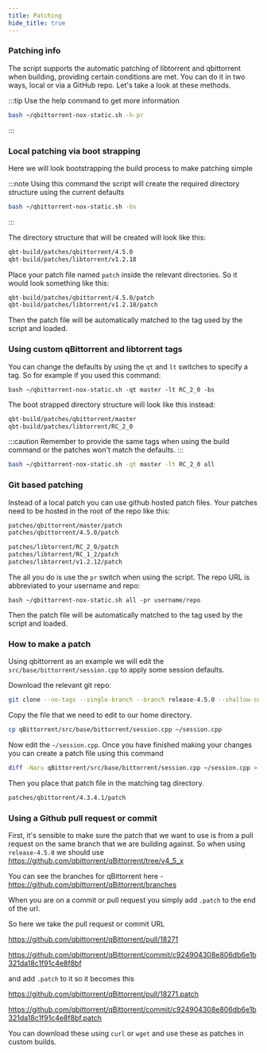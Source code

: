 ---
title: Patching
hide_title: true
---


### Patching info

The script supports the automatic patching of libtorrent and qbittorrent when building, providing certain conditions are met. You can do it in two ways, local or via a GitHub repo. Let's take a look at these methods.

:::tip
Use the help command to get more information

```bash
bash ~/qbittorrent-nox-static.sh -h-pr
```

:::

### Local patching via boot strapping

Here we will look bootstrapping the build process to make patching simple

:::note
Using this command the script will create the required directory structure using the current defaults

```bash
bash ~/qbittorrent-nox-static.sh -bs
```

:::

The directory structure that will be created will look like this:

```bash
qbt-build/patches/qbittorrent/4.5.0
qbt-build/patches/libtorrent/v1.2.18
```

Place your patch file named `patch` inside the relevant directories. So it would look something like this:

```bash
qbt-build/patches/qbittorrent/4.5.0/patch
qbt-build/patches/libtorrent/v1.2.18/patch
```

Then the patch file will be automatically matched to the tag used by the script and loaded.

### Using custom qBittorrent and libtorrent tags

You can change the defaults by using the `qt` and `lt` switches to specify a tag. So for example if you used this command:

`bash ~/qbittorrent-nox-static.sh -qt master -lt RC_2_0 -bs`

The boot strapped directory structure will look like this instead:

```bash
qbt-build/patches/qbittorrent/master
qbt-build/patches/libtorrent/RC_2_0
```

:::caution
Remember to provide the same tags when using the build command or the patches won't match the defaults.
:::

```bash
bash ~/qbittorrent-nox-static.sh -qt master -lt RC_2_0 all
```

### Git based patching

Instead of a local patch you can use github hosted patch files. Your patches need to be hosted in the root of the repo like this:

<Tabs>
  <TabItem value="qbittorrent" label="🔹 qbittorrent" default>

```bash
patches/qbittorrent/master/patch
patches/qbittorrent/4.5.0/patch
```

  </TabItem>
  <TabItem value="libtorrent" label="🔹 libtorrent">

```bash
patches/libtorrent/RC_2_0/patch
patches/libtorrent/RC_1_2/patch
patches/libtorrent/v1.2.12/patch
```

  </TabItem>
</Tabs>

The all you do is use the `pr` switch when using the script. The repo URL is abbreviated to your username and repo:

`bash ~/qbittorrent-nox-static.sh all -pr username/repo`

Then the patch file will be automatically matched to the tag used by the script and loaded.

### How to make a patch

Using qbittorrent as an example we will edit the `src/base/bittorrent/session.cpp` to apply some session defaults.

Download the relevant git repo:

```bash
git clone --no-tags --single-branch --branch release-4.5.0 --shallow-submodules --recurse-submodules --depth 1 https://github.com/qbittorrent/qBittorrent.git
```

Copy the file that we need to edit to our home directory.

```bash
cp qBittorrent/src/base/bittorrent/session.cpp ~/session.cpp
```

Now edit the `~/session.cpp`. Once you have finished making your changes you can create a patch file using this command

```bash
diff -Naru qBittorrent/src/base/bittorrent/session.cpp ~/session.cpp > ~/patch
```

Then you place that patch file in the matching tag directory.

```bash
patches/qbittorrent/4.3.4.1/patch
```

### Using a Github pull request or commit

First, it's sensible to make sure the patch that we want to use is from a pull request on the same branch that we are building against. So when using `release-4.5.0` we should use https://github.com/qbittorrent/qBittorrent/tree/v4_5_x

You can see the branches for qBittorrent here - https://github.com/qbittorrent/qBittorrent/branches

When you are on a commit or pull request you simply add `.patch` to the end of the url.

So here we take the pull request or commit URL

https://github.com/qbittorrent/qBittorrent/pull/18271

https://github.com/qbittorrent/qBittorrent/commit/c924904308e806db6e1b321da18c1f91c4e8f8bf

and add `.patch` to it so it becomes this

https://github.com/qbittorrent/qBittorrent/pull/18271.patch

https://github.com/qbittorrent/qBittorrent/commit/c924904308e806db6e1b321da18c1f91c4e8f8bf.patch

You can download these using `curl` or `wget` and use these as patches in custom builds.
